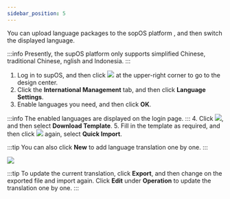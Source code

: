 ```yaml
---
sidebar_position: 5
---
```


You can upload language packages to the sopOS platform , and then switch the displayed language.

:::info
Presently, the supOS platform only supports simplified Chinese, traditional Chinese, nglish and Indonesia.
:::

1. Log in to supOS, and then click <img src="https://wordpressfreezonex.oss-accelerate.aliyuncs.com/platform/7.png"/> at the upper-right corner to go to the design center.
2. Click the <strong>International Management</strong> tab, and then click <strong>Language Settings</strong>.
3. Enable languages you need, and then click <strong>OK</strong>.

:::info
The enabled languages are displayed on the login page.
:::
4. Click <img src="https://wordpressfreezonex.oss-accelerate.aliyuncs.com/platform/23.png"/>, and then select <strong>Download Template</strong>.
5. Fill in the template as required, and then click <img src="https://wordpressfreezonex.oss-accelerate.aliyuncs.com/platform/23.png"/> again, select <strong>Quick Import</strong>.

:::tip
You can also click <strong>New</strong> to add language translation one by one.
:::

<img width={450} src="https://wordpressfreezonex.oss-accelerate.aliyuncs.com/platform/57.png"/>

:::tip
To update the current translation, click <strong>Export</strong>, and then change on the exported file and import again. Click <strong>Edit</strong> under <strong>Operation</strong> to update the translation one by one.
:::
